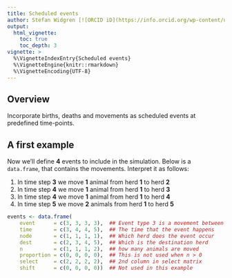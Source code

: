 ```yaml
---
title: Scheduled events
author: Stefan Widgren [![ORCID iD](https://info.orcid.org/wp-content/uploads/2019/11/orcid_16x16.png)](https://orcid.org/0000-0001-5745-2284)
output:
  html_vignette:
    toc: true
    toc_depth: 3
vignette: >
  %\VignetteIndexEntry{Scheduled events}
  %\VignetteEngine{knitr::rmarkdown}
  %\VignetteEncoding{UTF-8}
---
```


## Overview

Incorporate births, deaths and movements as scheduled events at
predefined time-points.

## A first example

Now we'll define **4** events to include in the simulation. Below is a
`data.frame`, that contains the movements. Interpret it as follows:

1. In time step **3** we move **1** animal from herd **1** to herd **2**
2. In time step **4** we move **1** animal from herd **1** to herd **3**
3. In time step **4** we move **1** animal from herd **1** to herd **4**
2. In time step **5** we move **2** animals from herd **1** to herd
   **5**

```r
events <- data.frame(
    event      = c(3, 3, 3, 3),  ## Event type 3 is a movement between herds
    time       = c(3, 4, 4, 5),  ## The time that the event happens
    node       = c(1, 1, 1, 1),  ## Which herd does the event occur
    dest       = c(2, 3, 4, 5),  ## Which is the destination herd
    n          = c(1, 1, 1, 2),  ## how many animals are moved
    proportion = c(0, 0, 0, 0),  ## This is not used when n > 0
    select     = c(2, 2, 2, 2),  ## 2nd column in select matrix
    shift      = c(0, 0, 0, 0))  ## Not used in this example
```
